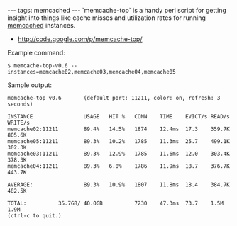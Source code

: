 ---
tags: memcached
---
`memcache-top` is a handy perl script for getting insight into things like cache misses and utilization rates for running [[memcached]] instances.

* http://code.google.com/p/memcache-top/

Example command:

<pre lang="shell">$ memcache-top-v0.6 --instances=memcache02,memcache03,memcache04,memcache05</pre>

Sample output:

<pre>memcache-top v0.6       (default port: 11211, color: on, refresh: 3 seconds)

INSTANCE                USAGE   HIT %   CONN    TIME    EVICT/s READ/s  WRITE/s
memcache02:11211        89.4%   14.5%   1874    12.4ms  17.3    359.7K  805.6K
memcache05:11211        89.3%   10.2%   1785    11.3ms  25.7    499.1K  302.3K
memcache03:11211        89.3%   12.9%   1785    11.6ms  12.0    303.4K  378.3K
memcache04:11211        89.3%   6.0%    1786    11.9ms  18.7    376.7K  443.7K

AVERAGE:                89.3%   10.9%   1807    11.8ms  18.4    384.7K  482.5K

TOTAL:          35.7GB/ 40.0GB          7230    47.3ms  73.7    1.5M    1.9M
(ctrl-c to quit.)</pre>
